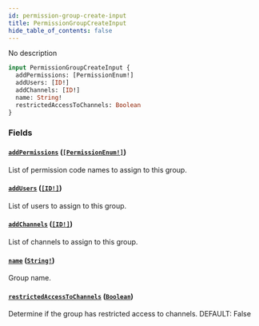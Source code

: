 ```yaml
---
id: permission-group-create-input
title: PermissionGroupCreateInput
hide_table_of_contents: false
---
```


No description

```graphql
input PermissionGroupCreateInput {
  addPermissions: [PermissionEnum!]
  addUsers: [ID!]
  addChannels: [ID!]
  name: String!
  restrictedAccessToChannels: Boolean
}
```

### Fields

#### [`addPermissions`](#) ([`[PermissionEnum!]`](../../../developer/api-reference/enums/permission-enum))

List of permission code names to assign to this group.

#### [`addUsers`](#) ([`[ID!]`](../../../developer/api-reference/scalars/id))

List of users to assign to this group.

#### [`addChannels`](#) ([`[ID!]`](../../../developer/api-reference/scalars/id))

List of channels to assign to this group.

#### [`name`](#) ([`String!`](../../../developer/api-reference/scalars/string))

Group name.

#### [`restrictedAccessToChannels`](#) ([`Boolean`](../../../developer/api-reference/scalars/boolean))

Determine if the group has restricted access to channels. DEFAULT: False
